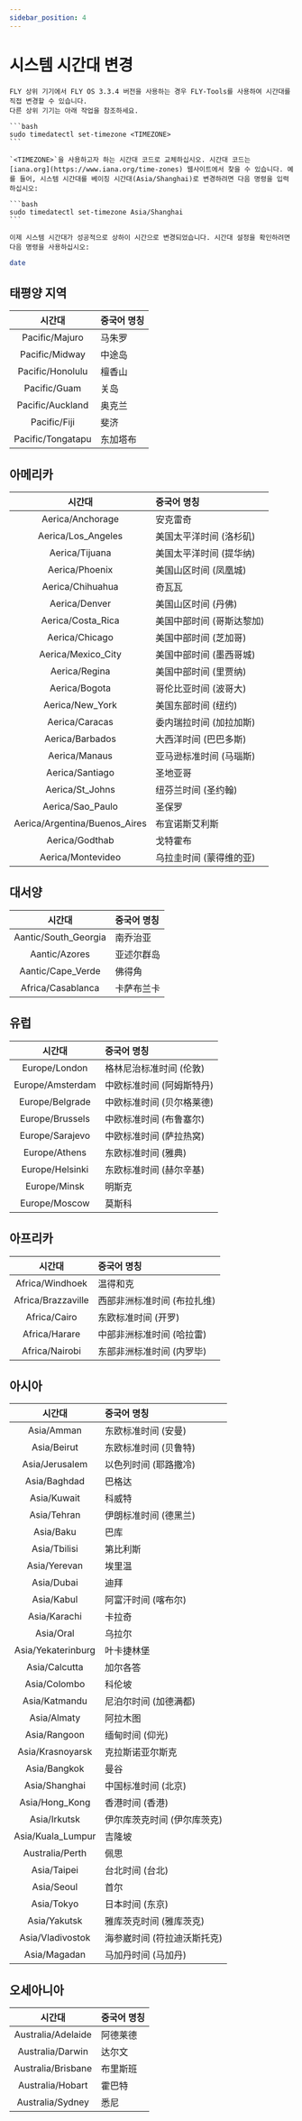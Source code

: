 ```yaml
---
sidebar_position: 4
---
```


# 시스템 시간대 변경

    FLY 상위 기기에서 FLY OS 3.3.4 버전을 사용하는 경우 FLY-Tools를 사용하여 시간대를 직접 변경할 수 있습니다.
    다른 상위 기기는 아래 작업을 참조하세요.

    ```bash
    sudo timedatectl set-timezone <TIMEZONE>
    ```

    `<TIMEZONE>`을 사용하고자 하는 시간대 코드로 교체하십시오. 시간대 코드는 [iana.org](https://www.iana.org/time-zones) 웹사이트에서 찾을 수 있습니다. 예를 들어, 시스템 시간대를 베이징 시간대(Asia/Shanghai)로 변경하려면 다음 명령을 입력하십시오:

    ```bash
    sudo timedatectl set-timezone Asia/Shanghai
    ```

    이제 시스템 시간대가 성공적으로 상하이 시간으로 변경되었습니다. 시간대 설정을 확인하려면 다음 명령을 사용하십시오:

```bash
date
```

## 태평양 지역
|       시간대        | 중국어 명칭   |
| :------------: | :----------- |
|  Pacific/Majuro   | 马朱罗   |
|  Pacific/Midway   | 中途岛   |
| Pacific/Honolulu  | 檀香山   |
|   Pacific/Guam    | 关岛     |
| Pacific/Auckland  | 奥克兰   |
|   Pacific/Fiji    | 斐济     |
| Pacific/Tongatapu | 东加塔布 |

## 아메리카
|      시간대      | 중국어 명칭       |
| :------------: | :----------- |
| Aerica/Anchorage | 安克雷奇|
| Aerica/Los_Angeles | 美国太平洋时间 (洛杉矶) |
| Aerica/Tijuana | 美国太平洋时间 (提华纳) |
| Aerica/Phoenix | 美国山区时间 (凤凰城) |
| Aerica/Chihuahua | 奇瓦瓦|
| Aerica/Denver | 美国山区时间 (丹佛) |
| Aerica/Costa_Rica | 美国中部时间 (哥斯达黎加) |
| Aerica/Chicago | 美国中部时间 (芝加哥) |
| Aerica/Mexico_City | 美国中部时间 (墨西哥城) |
| Aerica/Regina | 美国中部时间 (里贾纳) |
| Aerica/Bogota | 哥伦比亚时间 (波哥大) |
| Aerica/New_York | 美国东部时间 (纽约) |
| Aerica/Caracas | 委内瑞拉时间 (加拉加斯) |
| Aerica/Barbados | 大西洋时间 (巴巴多斯) |
| Aerica/Manaus | 亚马逊标准时间 (马瑙斯) |
| Aerica/Santiago | 圣地亚哥|
| Aerica/St_Johns | 纽芬兰时间 (圣约翰) |
| Aerica/Sao_Paulo | 圣保罗|
| Aerica/Argentina/Buenos_Aires | 布宜诺斯艾利斯
| Aerica/Godthab | 戈特霍布|
| Aerica/Montevideo | 乌拉圭时间 (蒙得维的亚) |

## 대서양
|      시간대      | 중국어 명칭       |
| :------------: | :----------- |
| Aantic/South_Georgia | 南乔治亚|
| Aantic/Azores | 亚述尔群岛|
| Aantic/Cape_Verde | 佛得角|
| Africa/Casablanca | 卡萨布兰卡|

## 유럽
|      시간대      | 중국어 명칭       |
| :------------: | :----------- |
Europe/London | 格林尼治标准时间 (伦敦)
Europe/Amsterdam | 中欧标准时间 (阿姆斯特丹)
Europe/Belgrade | 中欧标准时间 (贝尔格莱德)
Europe/Brussels | 中欧标准时间 (布鲁塞尔)
Europe/Sarajevo | 中欧标准时间 (萨拉热窝)
Europe/Athens | 东欧标准时间 (雅典)
Europe/Helsinki | 东欧标准时间 (赫尔辛基)
Europe/Minsk | 明斯克
Europe/Moscow | 莫斯科

## 아프리카
|      시간대      | 중국어 명칭       |
| :------------: | :----------- |
Africa/Windhoek | 温得和克
Africa/Brazzaville | 西部非洲标准时间 (布拉扎维)
Africa/Cairo | 东欧标准时间 (开罗)
Africa/Harare | 中部非洲标准时间 (哈拉雷)
Africa/Nairobi | 东部非洲标准时间 (内罗毕)

## 아시아
|      시간대      | 중국어 명칭       |
| :------------: | :----------- |
Asia/Amman | 东欧标准时间 (安曼)
Asia/Beirut | 东欧标准时间 (贝鲁特)
Asia/Jerusalem | 以色列时间 (耶路撒冷)
Asia/Baghdad | 巴格达
Asia/Kuwait | 科威特
Asia/Tehran | 伊朗标准时间 (德黑兰)
Asia/Baku | 巴库
Asia/Tbilisi | 第比利斯
Asia/Yerevan | 埃里温
Asia/Dubai | 迪拜
Asia/Kabul | 阿富汗时间 (喀布尔)
Asia/Karachi | 卡拉奇
Asia/Oral | 乌拉尔
Asia/Yekaterinburg | 叶卡捷林堡
Asia/Calcutta | 加尔各答
Asia/Colombo | 科伦坡
Asia/Katmandu | 尼泊尔时间 (加德满都)
Asia/Almaty | 阿拉木图
Asia/Rangoon | 缅甸时间 (仰光)
Asia/Krasnoyarsk | 克拉斯诺亚尔斯克
Asia/Bangkok | 曼谷
Asia/Shanghai | 中国标准时间 (北京)
Asia/Hong_Kong | 香港时间 (香港)
Asia/Irkutsk | 伊尔库茨克时间 (伊尔库茨克)
Asia/Kuala_Lumpur | 吉隆坡
Australia/Perth | 佩思
Asia/Taipei | 台北时间 (台北)
Asia/Seoul | 首尔
Asia/Tokyo | 日本时间 (东京)
Asia/Yakutsk | 雅库茨克时间 (雅库茨克)
Asia/Vladivostok | 海参崴时间 (符拉迪沃斯托克)
Asia/Magadan | 马加丹时间 (马加丹)

## 오세아니아
|      시간대      | 중국어 명칭       |
| :------------: | :----------- |
Australia/Adelaide | 阿德莱德
Australia/Darwin | 达尔文
Australia/Brisbane | 布里斯班
Australia/Hobart | 霍巴特
Australia/Sydney | 悉尼

